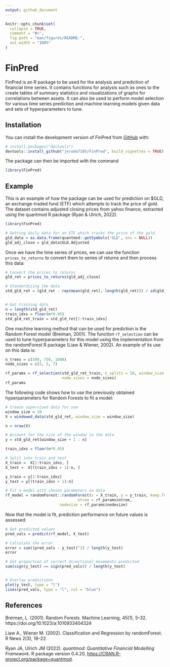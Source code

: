 ```yaml
---
output: github_document
---
```


<!-- README.md is generated from README.Rmd. Please edit that file -->

```r
knitr::opts_chunk$set(
  collapse = TRUE,
  comment = "#>",
  fig.path = "man/figures/README-",
  out.width = "100%"
)
```

# FinPred

<!-- badges: start -->
<!-- badges: end -->

FinPred is an R package to be used for the analysis and prediction of financial time series. It contains functions for analysis such as ones to the create tables of summary statistics and visualizations of graphs for correlations between assets. It can also be used to perform model selection for various time series prediction and machine learning models given data and sets of hyperparameters to tune.

## Installation

You can install the development version of FinPred from [GitHub](https://github.com/jeroda7105/FinPred) with:

``` r
# install.packages("devtools")
devtools::install_github("jeroda7105/FinPred", build_vignettes = TRUE)

```
The package can then be imported with the command
``` r
library(FinPred)
```

## Example

This is an example of how the package can be used for prediction on
$GLD, an exchange-traded fund (ETF) which attempts to track the price of gold. The dataset contains adjusted closing prices from yahoo finance, extracted using
the quantmod R package (Ryan & Ulrich, 2022). 

```r
library(FinPred)

# Getting daily data for an ETF which tracks the price of the gold
gld_data = as.data.frame(quantmod::getSymbols('GLD', env = NULL))
gld_adj_close = gld_data$GLD.Adjusted
```

Once we have the time series of prices, we can use the function `prices_to_returns`
to convert them to series of returns and then process this data:

``` r
# Convert the prices to returns
gld_ret = prices_to_returns(gld_adj_close)

# Standardizing the data
std_gld_ret = (gld_ret - rep(mean(gld_ret), length(gld_ret))) / sd(gld_ret)


# Get training data 
n = length(std_gld_ret)
train_idxs = floor(n*0.95)
std_gld_ret_train = std_gld_ret[1:train_idxs]

```

One machine learning method that can be used for prediction is the Random Forest model
(Breiman, 2001). The function `rf_selection` can be used to tune hyperparameters 
for this model using the implementation from the randomForest R package (Liaw & Wiener, 2002).
An example of its use on this data is:

```r
n_trees = c(500, 750, 1000)
node_sizes = c(3, 5, 7)

rf_params = rf_selection(std_gld_ret_train, n_splits = 10, window_size = 10, n_trees = n_trees,
                         node_sizes = node_sizes)
rf_params


```

The following code shows how to use the previously obtained hyperparameters
for Random Forests to fit a model:

```r

# Create supervised data for svm
window_size = 10
X = windowed_data(std_gld_ret, window_size = window_size)

n = nrow(X)

# Account for the size of the window in the data
y = std_gld_ret[window_size + 1 : n]

train_idxs = floor(n*0.95)

# Split into train and test
X_train =  X[1:train_idxs, ]
X_test =  X[(train_idxs + 1):n, ]

y_train = y[1:train_idxs]
y_test = y[(train_idxs + 1):n]

# Fit a model with chosen parameters on data
rf_model = randomForest::randomForest(x = X_train, y = y_train, keep.forest=TRUE,
                                ntree = rf_params$ntree, 
                        nodesize = rf_params$nodesize)


```

Now that the model is fit, prediction performance on future values is assessed:

```r
# Get predicted values
pred_vals = predict(rf_model, X_test)

# Calculate the error 
error = sum((pred_vals - y_test)^2) / length(y_test)
error

# Get proportion of correct directional movements predicted
sum(sign(y_test) == sign(pred_vals)) / length(y_test)


# Overlay predictions
plot(y_test, type = "l")
lines(pred_vals, type = "l", col = "blue")


```


## References

Breiman, L. (2001). Random Forests. Machine Learning, 45(1), 5–32. https://doi.org/10.1023/a:1010933404324 

Liaw A., Wiener  M. (2002). Classification and Regression by randomForest. R
  News 2(3), 18--22.

Ryan JA, Ulrich JM (2022). _quantmod: Quantitative Financial Modelling Framework_.
  R package version 0.4.20, <https://CRAN.R-project.org/package=quantmod>.
  

